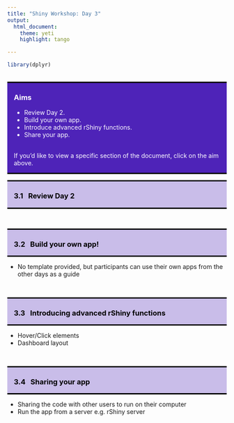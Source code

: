 ```yaml
---
title: "Shiny Workshop: Day 3"
output: 
  html_document:
    theme: yeti
    highlight: tango

---
```


```r
library(dplyr)
```

<style>
h1, h2, h3, h4 {font-weight: bold;}
.question {font-weight: bold; color: #4E23B8;}
hr {border: 2px solid black;}
a:link {color: white; text-decoration: none;}
a:visited {color: white; text-decoration: none;}
a:hover {color: #c9bde9; text-decoration: none;}
a:active {color: white; text-decoration: none;}
.panel-aims {color: white; background-color: #4E23B8; border-top: 3px solid black; border-bottom: 3px solid black; padding-left: 15px; padding-right: 15px; } 
.panel-section {color: black; background-color: #c9bde9; border-top: 3px solid black; border-bottom: 3px solid black; padding-left: 15px; padding-right: 15px; } 
</style>

<!--- ---------------------------------------------------------------------- -->
<!--- Aims section -->

<br>
<div class="row"> <!--- Setup grid for layout -->
<div class="col-md-12"> <!--- Begin column set -->
<div class="panel panel-aims"> <!--- Begin panel -->
<h3>Aims</h3>
<ul>
<li><a href="#3.1">Review Day 2. </a></li>
<li><a href="#3.2">Build your own app. </a></li>
<li><a href="#3.3">Introduce advanced rShiny functions. </a></li>
<li><a href="#3.4">Share your app. </a></li>
</ul>
<br>
If you'd like to view a specific section of the document, click on the aim above.  
</div> <!--- End panel -->
</div> <!--- End column set -->
</div> <!--- End grid -->

<!--- ---------------------------------------------------------------------- -->
<!--- 3.1. Review Day 2 -->

<div class="row"> <!--- Setup grid for layout -->
<div class="col-md-12"> <!--- Begin column set -->
<div class="panel panel-section"> <!--- Begin panel -->
<h3 id="3.1">3.1 &nbsp; Review Day 2</h3>
</div> <!--- End panel -->
</div> <!--- End column set -->
</div> <!--- End grid -->

<br>

<!--- ---------------------------------------------------------------------- -->
<!--- 3.2. Build your own app -->

<div class="row"> <!--- Setup grid for layout -->
<div class="col-md-12"> <!--- Begin column set -->
<div class="panel panel-section"> <!--- Begin panel -->
<h3 id="3.2">3.2 &nbsp; Build your own app! </h3>
</div> <!--- End panel -->
</div> <!--- End column set -->
</div> <!--- End grid -->

<ul>
<li>No template provided, but participants can use their own apps from the other days as a guide</li>
</ul>
<br>

<!--- ---------------------------------------------------------------------- -->
<!--- 3.3. Introducing advanced rShiny functions -->

<div class="row"> <!--- Setup grid for layout -->
<div class="col-md-12"> <!--- Begin column set -->
<div class="panel panel-section"> <!--- Begin panel -->
<h3 id="3.3">3.3 &nbsp; Introducing advanced rShiny functions</h3>
</div> <!--- End panel -->
</div> <!--- End column set -->
</div> <!--- End grid -->

<ul>
<li> Hover/Click elements </li>
<li> Dashboard layout </li>
</ul>
<br>

<!--- ---------------------------------------------------------------------- -->
<!--- 3.4. Sharing your app -->

<div class="row"> <!--- Setup grid for layout -->
<div class="col-md-12"> <!--- Begin column set -->
<div class="panel panel-section"> <!--- Begin panel -->
<h3 id="3.4">3.4 &nbsp; Sharing your app</h3>
</div> <!--- End panel -->
</div> <!--- End column set -->
</div> <!--- End grid -->

<ul>
<li> Sharing the code with other users to run on their computer </li>
<li> Run the app from a server e.g. rShiny server </li>
</ul>
<br>
